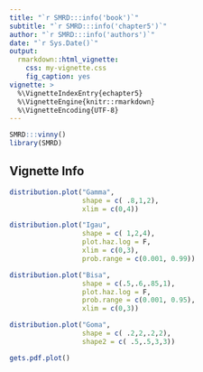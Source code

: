 ```yaml
---
title: "`r SMRD:::info('book')`"
subtitle: "`r SMRD:::info('chapter5')`"
author: "`r SMRD:::info('authors')`"
date: "`r Sys.Date()`"
output: 
  rmarkdown::html_vignette:
    css: my-vignette.css
    fig_caption: yes
vignette: >
  %\VignetteIndexEntry{echapter5}
  %\VignetteEngine{knitr::rmarkdown}
  %\VignetteEncoding{UTF-8}
---
```


```r
SMRD:::vinny()
library(SMRD)
```

## Vignette Info

```r
distribution.plot("Gamma",
                  shape = c( .8,1,2),
                  xlim = c(0,4))

distribution.plot("Igau",
                  shape = c( 1,2,4),
                  plot.haz.log = F,
                  xlim = c(0,3),
                  prob.range = c(0.001, 0.99))

distribution.plot("Bisa",
                  shape = c(.5,.6,.85,1),
                  plot.haz.log = F, 
                  prob.range = c(0.001, 0.95),
                  xlim = c(0,3))

distribution.plot("Goma",
                  shape = c( .2,2,.2,2),
                  shape2 = c( .5,.5,3,3))
```

```r
gets.pdf.plot()
```